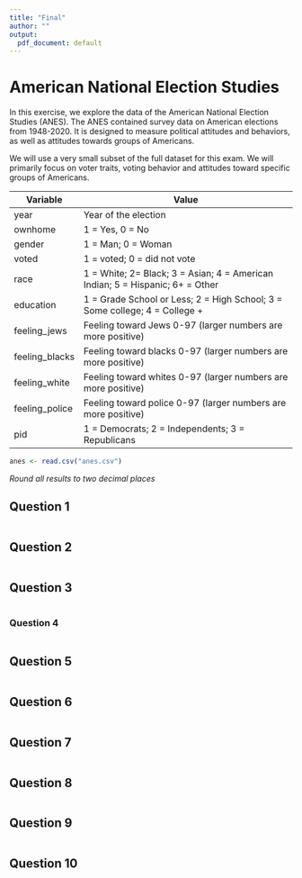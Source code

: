 ```yaml
---
title: "Final"
author: ""
output:
  pdf_document: default
---
```


# American National Election Studies

In this exercise, we explore the data of the American National Election Studies (ANES).  The ANES contained survey data on American elections from 1948-2020.  It is designed to measure political attitudes and behaviors, as well as attitudes towards groups of Americans.

We will use a very small subset of the full dataset for this exam.  We will primarily focus on voter traits, voting behavior and attitudes toward specific groups of Americans.

| Variable       | Value                                                                        |
|----------------|------------------------------------------------------------------------------|
| year           | Year of the election                                                         |
| ownhome        | 1 = Yes, 0 = No                                                              |
| gender         | 1 = Man; 0 = Woman                                                           |
| voted          | 1 = voted; 0 = did not vote                                                  |
| race           | 1 = White; 2= Black; 3 = Asian; 4 = American Indian; 5 = Hispanic; 6+ = Other |
| education      | 1 = Grade School or Less; 2 = High School; 3 = Some college; 4 = College +   |
| feeling_jews   | Feeling toward Jews 0-97 (larger numbers are more positive)                  |
| feeling_blacks | Feeling toward blacks 0-97 (larger numbers are more positive)                |
| feeling_white  | Feeling toward whites 0-97 (larger numbers are more positive)                |
| feeling_police | Feeling toward police 0-97 (larger numbers are more positive)                |
| pid            | 1 = Democrats; 2 = Independents; 3 = Republicans                             |




```r
anes <- read.csv("anes.csv")
```

*Round all results to two decimal places*

## Question 1

```r

```

## Question 2

```r



```

## Question 3


```r

```

### Question 4


```r

```

## Question 5

```r

```
## Question 6


```r

```
## Question 7

```r

```

## Question 8

```r

```

## Question 9

```r

```

## Question 10

```r

```


